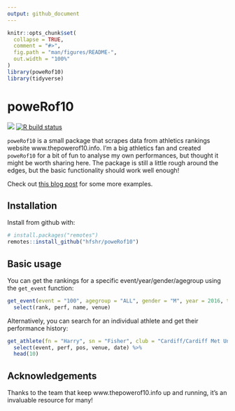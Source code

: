 ```yaml
---
output: github_document
---
```


<!-- README.md is generated from README.Rmd. Please edit that file -->

```r
knitr::opts_chunk$set(
  collapse = TRUE,
  comment = "#>",
  fig.path = "man/figures/README-",
  out.width = "100%"
)
library(poweRof10)
library(tidyverse)
```

# poweRof10

<!-- badges: start -->
![](https://img.shields.io/badge/just-for%20fun-blue.svg) [![R build status](https://github.com/hfshr/poweRof10/workflows/R-CMD-check/badge.svg)](https://github.com/hfshr/poweRof10/actions)
<!-- badges: end -->

`poweRof10` is a small package that scrapes data from athletics rankings website www.thepowerof10.info. I'm a big athletics fan and created `poweRof10` for a bit of fun to analyse my own performances, but thought it might be worth sharing here. The package is still a little rough around the edges, but the basic functionality should work well enough!

Check out [this blog post](https://hfshr.netlify.app/posts/2020-10-22-introducing-powerof10/) for some more examples.

## Installation

Install from github with:

```r
# install.packages("remotes")
remotes::install_github("hfshr/poweRof10")
```

## Basic usage

You can get the rankings for a specific event/year/gender/agegroup using the `get_event` function:

```r
get_event(event = "100", agegroup = "ALL", gender = "M", year = 2016, top_n = 10) %>% 
  select(rank, perf, name, venue)
```

Alternatively, you can search for an individual athlete and get their performance history:

```r
get_athlete(fn = "Harry", sn = "Fisher", club = "Cardiff/Cardiff Met Uni") %>% 
  select(event, perf, pos, venue, date) %>% 
  head(10)
```

## Acknowledgements

Thanks to the team that keep www.thepowerof10.info up and running, it's an invaluable resource for many!


